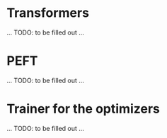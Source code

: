 # Transformers
... TODO: to be filled out ...

# PEFT
... TODO: to be filled out ...

# Trainer for the optimizers
... TODO: to be filled out ...
